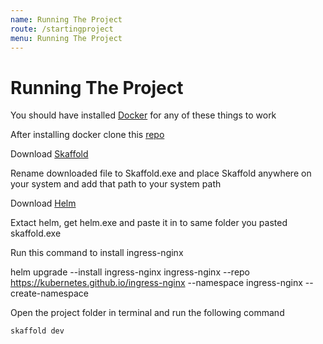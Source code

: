 ```yaml
---
name: Running The Project
route: /startingproject
menu: Running The Project
---
```



# Running The Project

You should have installed [Docker](https://www.docker.com/products/docker-desktop) for any of these things to work

After installing docker clone this [repo](https://github.com/SharjeelAbbas014/Store-App-Backend)

Download [Skaffold](https://storage.googleapis.com/skaffold/releases/latest/skaffold-windows-amd64.exe)

Rename downloaded file to Skaffold.exe and place Skaffold anywhere on your system and add that path to your system path

Download [Helm](https://get.helm.sh/helm-v3.8.1-windows-amd64.zip)

Extact helm, get helm.exe and paste it in to same folder you pasted skaffold.exe

Run this command to install ingress-nginx

helm upgrade --install ingress-nginx ingress-nginx --repo https://kubernetes.github.io/ingress-nginx --namespace ingress-nginx --create-namespace

Open the project folder in terminal and run the following command

<Code>skaffold dev</Code>
